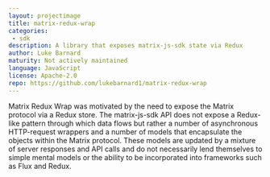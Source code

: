```yaml
---
layout: projectimage
title: matrix-redux-wrap
categories:
 - sdk
description: A library that exposes matrix-js-sdk state via Redux
author: Luke Barnard
maturity: Not actively maintained
language: JavaScript
license: Apache-2.0
repo: https://github.com/lukebarnard1/matrix-redux-wrap
---
```


Matrix Redux Wrap was motivated by the need to expose the Matrix protocol via a Redux store. The matrix-js-sdk API does not expose a Redux-like pattern through which data flows but rather a number of asynchronous HTTP-request wrappers and a number of models that encapsulate the objects within the Matrix protocol. These models are updated by a mixture of server responses and API calls and do not necessarily lend themselves to simple mental models or the ability to be incorporated into frameworks such as Flux and Redux.
